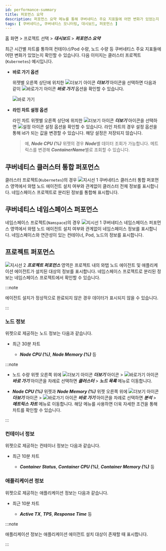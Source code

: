 ```yaml
---
id: performance-summary
title: 퍼포먼스 요약
description: 퍼포먼스 요약 메뉴를 통해 쿠버네티스 주요 지표들에 어떤 변화가 있었는지 확인할 수 있습니다.
tags: [ 쿠버네티스, 쿠버네티스 모니터링, 대시보드, 퍼포먼스 ]
---
```


홈 화면 > 프로젝트 선택 > ***대시보드*** > ***퍼포먼스 요약***

최근 시간별 차트를 통하여 컨테이너/Pod 수량, 노드 수량 등 쿠버네티스 주요 지표들에 어떤 변화가 있었는지 확인할 수 있습니다. 다음 이미지는 클러스터 프로젝트(<code class='my'>Kubernetes</code>) 예시입니다.

<ImgLang img='k8s-performance-summary.png' desc='퍼포먼스 요약' />

* **바로 가기 옵션**

  위젯별 오른쪽 상단에 위치한 ![더보기 아이콘](/img/ico-more.svg) ***더보기*** 아이콘을 선택하면 다음과 같이 ![바로가기 아이콘](/img/ico-shortcut.svg) ***바로 가기*** 옵션을 확인할 수 있습니다.

  ![바로 가기](/img/k8s-performance-summary-shortcut.png)


* **라인 차트 설정 옵션**

  라인 차트 위젯별 오른쪽 상단에 위치한 ![더보기 아이콘](/img/ico-more.svg) ***더보기*** 아이콘을 선택하면 ![설정 아이콘](/img/ic-setting.svg) 설정 옵션을 확인할 수 있습니다. 라인 차트의 경우 설정 옵션을 통해 id가 되는 값을 변경할 수 있습니다. 해당 설정은 저장되지 않습니다.  

  > 예, ***Node CPU (%)*** 위젯의 경우 ***Node***별 데이터 조회가 가능합니다. 메트릭스를 변경해 ***ContainerName***별로 조회할 수 있습니다.

## 쿠버네티스 클러스터 통합 퍼포먼스

클러스터 프로젝트(<code class='my'>Kubernetes</code>)의 경우 ![지시선 1](/img/number-01.png) <UI>쿠버네티스 클러스터 통합 퍼포먼스</UI> 영역에서 와탭 노드 에이전트 설치 여부와 관계없이 클러스터 전체 정보를 표시합니다. 네임스페이스 프로젝트로 분리된 정보를 통합해 표시합니다.

## 쿠버네티스 네임스페이스 퍼포먼스

네임스페이스 프로젝트(<code class='my'>Namspace</code>)의 경우 ![지시선 1](/img/number-01.png) <UI>쿠버네티스 네임스페이스 퍼포먼스</UI> 영역에서 와탭 노드 에이전트 설치 여부와 관계없이 네임스페이스 정보를 표시합니다. 네임스페이스와 연관성이 있는 컨테이너, Pod, 노드의 정보를 표시합니다. 

## 프로젝트 퍼포먼스

![지시선 2](/img/number-02.png) ***프로젝트 퍼포먼스*** 영역은 프로젝트 내의 와탭 노드 에이전트 및 애플리케이션 에이전트가 설치된 대상의 정보를 표시합니다. 네임스페이스 프로젝트로 분리된 정보는 네임스페이스 프로젝트에서 확인할 수 있습니다. 

:::note 

에이전트 설치가 정상적으로 완료되지 않은 경우 데이터가 표시되지 않을 수 있습니다. 

:::

### 노드 정보

위젯으로 제공하는 노드 정보는 다음과 같습니다.

* 최근 30분 차트

  * ***Node CPU (%)***, ***Node Memory (%)*** 등

:::note 

* 노드 수량 위젯 오른쪽 위에 ![더보기 아이콘](/img/ico-more.svg) ***더보기*** 아이콘 > ![바로가기 아이콘](/img/ico-shortcut.svg) ***바로 가기*** 아이콘을 차례로 선택하면 ***클러스터*** > ***노드 목록*** 메뉴로 이동합니다. 

* ***Node CPU (%)*** 위젯과 ***Node Memory (%)*** 위젯 오른쪽 위에 ![더보기 아이콘](/img/ico-more.svg) ***더보기*** 아이콘 > ![바로가기 아이콘](/img/ico-shortcut.svg) ***바로 가기*** 아이콘을 차례로 선택하면 ***분석*** > ***메트릭스 차트*** 메뉴로 이동합니다. 해당 메뉴를 사용하면 더욱 자세한 조건을 통해 차트를 확인할 수 있습니다.

:::

### 컨테이너 정보

위젯으로 제공하는 컨테이너 정보는 다음과 같습니다.

* 최근 10분 차트

  * ***Container Status***, ***Container CPU (%)***, ***Container Memory (%)*** 등

### 애플리케이션 정보

위젯으로 제공하는 애플리케이션 정보는 다음과 같습니다.

* 최근 10분 차트

  * ***Active TX***, ***TPS***, ***Response Time*** 등

:::note

애플리케이션 정보는 애플리케이션 에이전트 설치 대상이 존재할 때 표시합니다.

:::